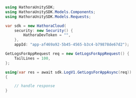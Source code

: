 ```csharp GetLogsForApp.cs
using HathoraUnitySDK;
using HathoraUnitySDK.Models.Components;
using HathoraUnitySDK.Models.Requests;

var sdk = new HathoraCloud(
    security: new Security() {
        HathoraDevToken = "",
    },
    appId: "app-af469a92-5b45-4565-b3c4-b79878de67d2");

GetLogsForAppRequest req = new GetLogsForAppRequest() {
    TailLines = 100,
};

using(var res = await sdk.LogV1.GetLogsForAppAsync(req))
{

    // handle response
}
```
